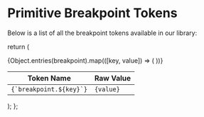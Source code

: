 
<Meta title="Tokens/Primitives/Breakpoints" />

# Primitive Breakpoint Tokens

Below is a list of all the breakpoint tokens available in our library:


return (

<table style={{ width: "100%", borderCollapse: "collapse", textAlign: "left" }}>
  <thead>
    <tr>
      <th>Token Name</th>
      <th>Raw Value</th>
    </tr>
  </thead>
  <tbody>
    {Object.entries(breakpoint).map(([key, value]) => (
      <tr key={value}>
        <td>
          <code>{`breakpoint.${key}`}</code>
        </td>
        <td>
          <code>{value}</code>
        </td>
      </tr>
    ))}
  </tbody>
</table>
); };

<Table />
